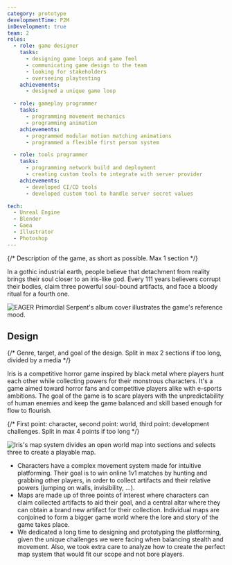 ```yaml
---
category: prototype
developmentTime: P2M
inDevelopment: true
team: 2
roles:
  - role: game designer
    tasks:
      - designing game loops and game feel
      - communicating game design to the team
      - looking for stakeholders
      - overseeing playtesting
    achievements:
      - designed a unique game loop

  - role: gameplay programmer
    tasks:
      - programming movement mechanics
      - programming animation
    achievements:
      - programmed modular motion matching animations
      - programmed a flexible first person system

  - role: tools programmer
    tasks:
      - programming network build and deployment
      - creating custom tools to integrate with server provider
    achievements:
      - developed CI/CD tools
      - developed custom tool to handle server secret values

tech:
  - Unreal Engine
  - Blender
  - Gaea
  - Illustrator
  - Photoshop
---
```


{/* Description of the game, as short as possible. Max 1 section */}

In a gothic industrial earth, people believe that detachment from reality brings their soul closer to an iris-like god. Every 111 years believers corrupt their bodies, claim three powerful soul-bound artifacts, and face a bloody ritual for a fourth one.

![EAGER Primordial Serpent's album cover illustrates the game's reference mood.](./iris-art.png)

## Design

{/* Genre, target, and goal of the design. Split in max 2 sections if too long, divided by a media */}

Iris is a competitive horror game inspired by black metal where players hunt each other while collecting powers for their monstrous characters. It's a game aimed toward horror fans and competitive players alike with e-sports ambitions. The goal of the game is to scare players with the unpredictability of human enemies and keep the game balanced and skill based enough for flow to flourish.

{/* First point: character, second point: world, third point: development challenges. Split in max 4 points if too long */}

![Iris's map system divides an open world map into sections and selects three to create a playable map.](./iris-map.png)

- Characters have a complex movement system made for intuitive platforming. Their goal is to win online 1v1 matches by hunting and grabbing other players, in order to collect artifacts and their relative powers (jumping on walls, invisibility, ...).
- Maps are made up of three points of interest where characters can claim collected artifacts to aid their goal, and a central altar where they can obtain a brand new artifact for their collection. Individual maps are conjoined to form a bigger game world where the lore and story of the game takes place.
- We dedicated a long time to designing and prototyping the platforming, given the unique challenges we were facing when balancing stealth and movement. Also, we took extra care to analyze how to create the perfect map system that would fit our scope and not bore players.
